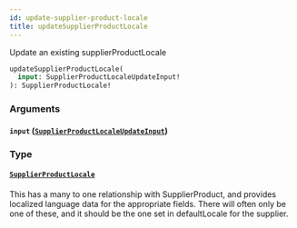 ```yaml
---
id: update-supplier-product-locale
title: updateSupplierProductLocale
---
```



Update an existing supplierProductLocale


```graphql
updateSupplierProductLocale(
  input: SupplierProductLocaleUpdateInput!
): SupplierProductLocale!

```


### Arguments

#### `input` ([`SupplierProductLocaleUpdateInput`](/developers/supplier-apis/supply-api/graphql/reference/inputs/supplier-product-locale-update-input))




### Type

#### [`SupplierProductLocale`](/developers/supplier-apis/supply-api/graphql/reference/objects/supplier-product-locale) 

This has a many to one relationship with SupplierProduct, and provides localized language data for the appropriate fields.
There will often only be one of these, and it should be the one set in defaultLocale for the supplier.




